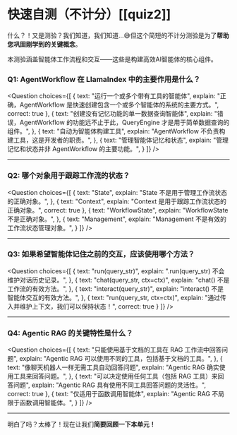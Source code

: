 # 快速自测（不计分）[[quiz2]]

什么？！又是测验？我们知道，我们知道...😅但这个简短的不计分测验是为了**帮助您巩固刚学到的关键概念**。

本测验涵盖智能体工作流程和交互——这些是构建高效AI智能体的核心组件。

### Q1: AgentWorkflow 在 LlamaIndex 中的主要作用是什么？

<Question
choices={[
{
text: "运行一个或多个带有工具的智能体",
explain: "正确，AgentWorkflow 是快速创建包含一个或多个智能体的系统的主要方式。",
correct: true
},
{
text: "创建没有记忆功能的单一数据查询智能体",
explain: "错误，AgentWorkflow 的功能远不止于此，QueryEngine 才是用于简单数据查询的组件。",
},
{
text: "自动为智能体构建工具",
explain: "AgentWorkflow 不负责构建工具，这是开发者的职责。",
},
{
text: "管理智能体记忆和状态",
explain: "管理记忆和状态并非 AgentWorkflow 的主要功能。",
}
]}
/>

---

### Q2: 哪个对象用于跟踪工作流的状态？

<Question
choices={[
{
text: "State",
explain: "State 不是用于管理工作流状态的正确对象。",
},
{
text: "Context",
explain: "Context 是用于跟踪工作流状态的正确对象。",
correct: true
},
{
text: "WorkflowState",
explain: "WorkflowState 不是正确对象。",
},
{
text: "Management",
explain: "Management 不是有效的工作流状态管理对象。",
}
]}
/>

---

### Q3: 如果希望智能体记住之前的交互，应该使用哪个方法？

<Question
choices={[
{
text: "run(query_str)",
explain: ".run(query_str) 不会维护对话历史记录。",
},
{
text: "chat(query_str, ctx=ctx)",
explain: "chat() 不是工作流的有效方法。",
},
{
text: "interact(query_str)",
explain: "interact() 不是智能体交互的有效方法。",
},
{
text: "run(query_str, ctx=ctx)",
explain: "通过传入并维护上下文，我们可以保持状态！",
correct: true
}
]}
/>

---

### Q4: Agentic RAG 的关键特性是什么？

<Question
choices={[
{
text: "只能使用基于文档的工具在 RAG 工作流中回答问题",
explain: "Agentic RAG 可以使用不同的工具，包括基于文档的工具。",
},
{
text: "像聊天机器人一样无需工具自动回答问题",
explain: "Agentic RAG 确实使用工具来回答问题。",
},
{
text: "可以决定使用任何工具（包括 RAG 工具）来回答问题",
explain: "Agentic RAG 具有使用不同工具回答问题的灵活性。",
correct: true
},
{
text: "仅适用于函数调用智能体",
explain: "Agentic RAG 不局限于函数调用智能体。",
}
]}
/>

---


明白了吗？太棒了！现在让我们**简要回顾一下本单元！**
